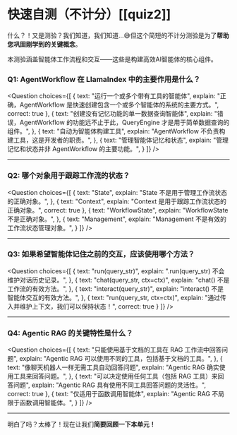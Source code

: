 # 快速自测（不计分）[[quiz2]]

什么？！又是测验？我们知道，我们知道...😅但这个简短的不计分测验是为了**帮助您巩固刚学到的关键概念**。

本测验涵盖智能体工作流程和交互——这些是构建高效AI智能体的核心组件。

### Q1: AgentWorkflow 在 LlamaIndex 中的主要作用是什么？

<Question
choices={[
{
text: "运行一个或多个带有工具的智能体",
explain: "正确，AgentWorkflow 是快速创建包含一个或多个智能体的系统的主要方式。",
correct: true
},
{
text: "创建没有记忆功能的单一数据查询智能体",
explain: "错误，AgentWorkflow 的功能远不止于此，QueryEngine 才是用于简单数据查询的组件。",
},
{
text: "自动为智能体构建工具",
explain: "AgentWorkflow 不负责构建工具，这是开发者的职责。",
},
{
text: "管理智能体记忆和状态",
explain: "管理记忆和状态并非 AgentWorkflow 的主要功能。",
}
]}
/>

---

### Q2: 哪个对象用于跟踪工作流的状态？

<Question
choices={[
{
text: "State",
explain: "State 不是用于管理工作流状态的正确对象。",
},
{
text: "Context",
explain: "Context 是用于跟踪工作流状态的正确对象。",
correct: true
},
{
text: "WorkflowState",
explain: "WorkflowState 不是正确对象。",
},
{
text: "Management",
explain: "Management 不是有效的工作流状态管理对象。",
}
]}
/>

---

### Q3: 如果希望智能体记住之前的交互，应该使用哪个方法？

<Question
choices={[
{
text: "run(query_str)",
explain: ".run(query_str) 不会维护对话历史记录。",
},
{
text: "chat(query_str, ctx=ctx)",
explain: "chat() 不是工作流的有效方法。",
},
{
text: "interact(query_str)",
explain: "interact() 不是智能体交互的有效方法。",
},
{
text: "run(query_str, ctx=ctx)",
explain: "通过传入并维护上下文，我们可以保持状态！",
correct: true
}
]}
/>

---

### Q4: Agentic RAG 的关键特性是什么？

<Question
choices={[
{
text: "只能使用基于文档的工具在 RAG 工作流中回答问题",
explain: "Agentic RAG 可以使用不同的工具，包括基于文档的工具。",
},
{
text: "像聊天机器人一样无需工具自动回答问题",
explain: "Agentic RAG 确实使用工具来回答问题。",
},
{
text: "可以决定使用任何工具（包括 RAG 工具）来回答问题",
explain: "Agentic RAG 具有使用不同工具回答问题的灵活性。",
correct: true
},
{
text: "仅适用于函数调用智能体",
explain: "Agentic RAG 不局限于函数调用智能体。",
}
]}
/>

---


明白了吗？太棒了！现在让我们**简要回顾一下本单元！**
